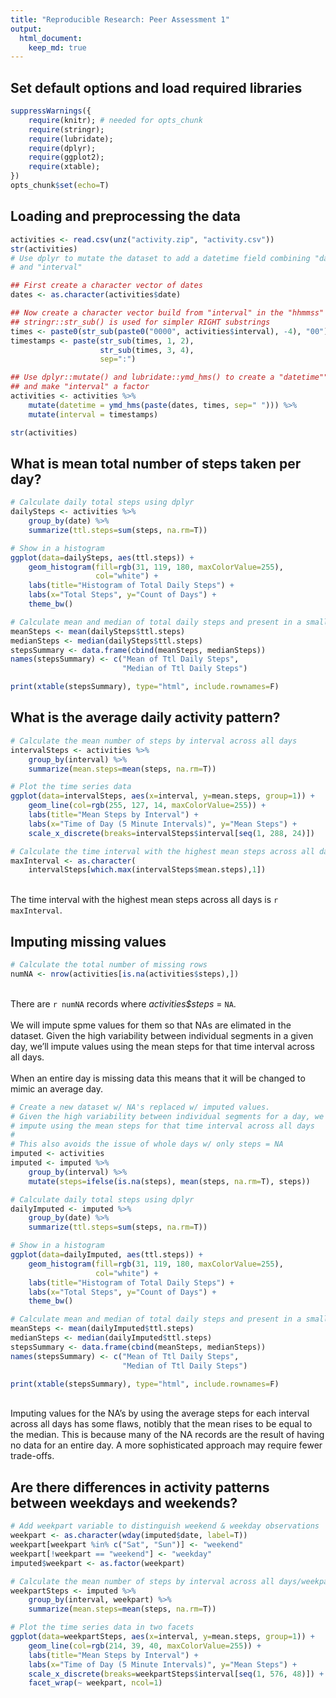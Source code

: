 ```yaml
---
title: "Reproducible Research: Peer Assessment 1"
output: 
  html_document:
    keep_md: true
---
```


## Set default options and load required libraries
```r
suppressWarnings({
    require(knitr); # needed for opts_chunk
    require(stringr);
    require(lubridate);
    require(dplyr);
    require(ggplot2);
    require(xtable);
})
opts_chunk$set(echo=T)
```

## Loading and preprocessing the data
```r
activities <- read.csv(unz("activity.zip", "activity.csv"))
str(activities)
# Use dplyr to mutate the dataset to add a datetime field combining "date"
# and "interval"

## First create a character vector of dates
dates <- as.character(activities$date)

## Now create a character vector build from "interval" in the "hhmmss" format
## stringr::str_sub() is used for simpler RIGHT substrings
times <- paste0(str_sub(paste0("0000", activities$interval), -4), "00")
timestamps <- paste(str_sub(times, 1, 2),
                    str_sub(times, 3, 4),
                    sep=":")

## Use dplyr::mutate() and lubridate::ymd_hms() to create a "datetime"" field,
## and make "interval" a factor
activities <- activities %>%
    mutate(datetime = ymd_hms(paste(dates, times, sep=" "))) %>%
    mutate(interval = timestamps)

str(activities)
```

## What is mean total number of steps taken per day?
```r
# Calculate daily total steps using dplyr
dailySteps <- activities %>%
    group_by(date) %>%
    summarize(ttl.steps=sum(steps, na.rm=T))

# Show in a histogram
ggplot(data=dailySteps, aes(ttl.steps)) +
    geom_histogram(fill=rgb(31, 119, 180, maxColorValue=255),
                   col="white") +
    labs(title="Histogram of Total Daily Steps") +
    labs(x="Total Steps", y="Count of Days") +
    theme_bw()

# Calculate mean and median of total daily steps and present in a small table
meanSteps <- mean(dailySteps$ttl.steps)
medianSteps <- median(dailySteps$ttl.steps)
stepsSummary <- data.frame(cbind(meanSteps, medianSteps))
names(stepsSummary) <- c("Mean of Ttl Daily Steps",
                         "Median of Ttl Daily Steps")

print(xtable(stepsSummary), type="html", include.rownames=F)
```

## What is the average daily activity pattern?
```r
# Calculate the mean number of steps by interval across all days
intervalSteps <- activities %>%
    group_by(interval) %>%
    summarize(mean.steps=mean(steps, na.rm=T))

# Plot the time series data
ggplot(data=intervalSteps, aes(x=interval, y=mean.steps, group=1)) +
    geom_line(col=rgb(255, 127, 14, maxColorValue=255)) +
    labs(title="Mean Steps by Interval") +
    labs(x="Time of Day (5 Minute Intervals)", y="Mean Steps") +
    scale_x_discrete(breaks=intervalSteps$interval[seq(1, 288, 24)])

# Calculate the time interval with the highest mean steps across all days.
maxInterval <- as.character(
    intervalSteps[which.max(intervalSteps$mean.steps),1])
```

<br />
The time interval with the highest mean steps across all days
is `r maxInterval`.

## Imputing missing values
```r
# Calculate the total number of missing rows
numNA <- nrow(activities[is.na(activities$steps),])
```

<br />
There are `r numNA` records where _activities$steps_ = `NA`.  
<br />
We will impute spme values for them so that NAs are elimated in the dataset. Given the high variability between individual segments in a given day, we'll impute values using the mean steps for that time interval across all days.  
<br />
When an entire day is missing data this means that it will be changed to mimic an average day.
<br />

```r
# Create a new dataset w/ NA's replaced w/ imputed values.
# Given the high variability between individual segments for a day, we'll
# impute using the mean steps for that time interval across all days
#
# This also avoids the issue of whole days w/ only steps = NA
imputed <- activities
imputed <- imputed %>%
    group_by(interval) %>%
    mutate(steps=ifelse(is.na(steps), mean(steps, na.rm=T), steps))

# Calculate daily total steps using dplyr
dailyImputed <- imputed %>%
    group_by(date) %>%
    summarize(ttl.steps=sum(steps, na.rm=T))

# Show in a histogram
ggplot(data=dailyImputed, aes(ttl.steps)) +
    geom_histogram(fill=rgb(31, 119, 180, maxColorValue=255),
                   col="white") +
    labs(title="Histogram of Total Daily Steps") +
    labs(x="Total Steps", y="Count of Days") +
    theme_bw()

# Calculate mean and median of total daily steps and present in a small table
meanSteps <- mean(dailyImputed$ttl.steps)
medianSteps <- median(dailyImputed$ttl.steps)
stepsSummary <- data.frame(cbind(meanSteps, medianSteps))
names(stepsSummary) <- c("Mean of Ttl Daily Steps",
                         "Median of Ttl Daily Steps")

print(xtable(stepsSummary), type="html", include.rownames=F)
```
<br />
Imputing values for the NA's by using the average steps for each interval across all days has some flaws, notibly that the mean rises to be equal to the median. This is because many of the NA records are the result of having no data for an entire day. A more sophisticated approach may require fewer trade-offs.

## Are there differences in activity patterns between weekdays and weekends?
```r
# Add weekpart variable to distinguish weekend & weekday observations
weekpart <- as.character(wday(imputed$date, label=T))
weekpart[weekpart %in% c("Sat", "Sun")] <- "weekend"
weekpart[!weekpart == "weekend"] <- "weekday"
imputed$weekpart <- as.factor(weekpart)

# Calculate the mean number of steps by interval across all days/weekparts
weekpartSteps <- imputed %>%
    group_by(interval, weekpart) %>%
    summarize(mean.steps=mean(steps, na.rm=T))

# Plot the time series data in two facets
ggplot(data=weekpartSteps, aes(x=interval, y=mean.steps, group=1)) +
    geom_line(col=rgb(214, 39, 40, maxColorValue=255)) +
    labs(title="Mean Steps by Interval") +
    labs(x="Time of Day (5 Minute Intervals)", y="Mean Steps") +
    scale_x_discrete(breaks=weekpartSteps$interval[seq(1, 576, 48)]) +
    facet_wrap(~ weekpart, ncol=1)
```